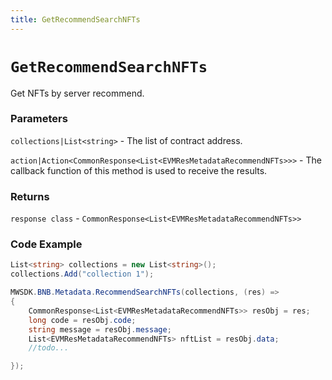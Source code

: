 ```yaml
---
title: GetRecommendSearchNFTs
---
```


# `GetRecommendSearchNFTs`

Get NFTs by server recommend.
### Parameters
`collections|List<string>` - The list of contract address.

`action|Action<CommonResponse<List<EVMResMetadataRecommendNFTs>>>` - The callback function of this method is used to receive the results.

### Returns
`response class` - `CommonResponse<List<EVMResMetadataRecommendNFTs>>`

### Code Example
```csharp
List<string> collections = new List<string>();
collections.Add("collection 1");

MWSDK.BNB.Metadata.RecommendSearchNFTs(collections, (res) =>
{
    CommonResponse<List<EVMResMetadataRecommendNFTs>> resObj = res;
    long code = resObj.code;
    string message = resObj.message;
    List<EVMResMetadataRecommendNFTs> nftList = resObj.data;
    //todo...

});
```